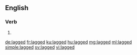 ==English==

===Verb===
{{head|en|verb form}}

# {{en-past of|lag}}

[[de:lagged]]
[[fr:lagged]]
[[ku:lagged]]
[[hu:lagged]]
[[mg:lagged]]
[[ml:lagged]]
[[simple:lagged]]
[[sv:lagged]]
[[vi:lagged]]